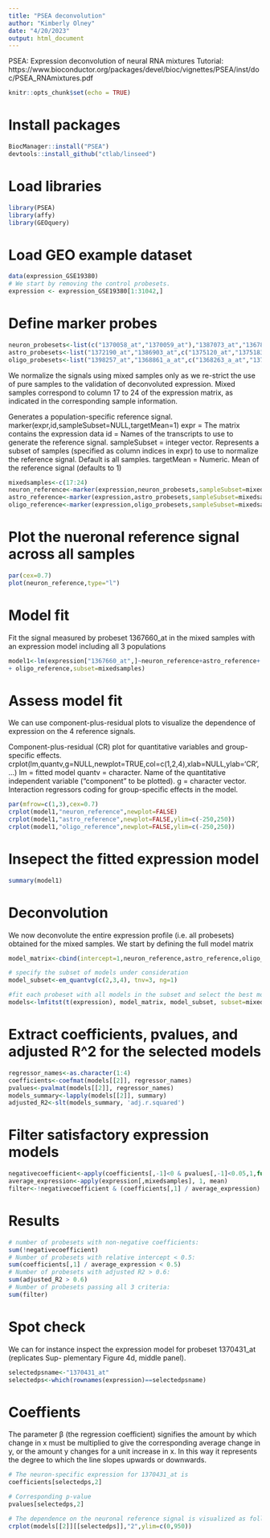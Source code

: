 ```yaml
---
title: "PSEA deconvolution"
author: "Kimberly Olney"
date: "4/20/2023"
output: html_document
---
```

PSEA: Expression deconvolution of neural RNA mixtures
Tutorial: https://www.bioconductor.org/packages/devel/bioc/vignettes/PSEA/inst/doc/PSEA_RNAmixtures.pdf 
```r
knitr::opts_chunk$set(echo = TRUE)
```
# Install packages
```r
BiocManager::install("PSEA")
devtools::install_github("ctlab/linseed")
```
# Load libraries
```r
library(PSEA)
library(affy)
library(GEOquery)
```
# Load GEO example dataset
```r
data(expression_GSE19380)
# We start by removing the control probesets.
expression <- expression_GSE19380[1:31042,]
```
# Define marker probes
```r
neuron_probesets<-list(c("1370058_at","1370059_at"),"1387073_at","1367845_at")
astro_probesets<-list("1372190_at","1386903_at",c("1375120_at","1375183_at", "1385923_at"))
oligo_probesets<-list("1398257_at","1368861_a_at",c("1368263_a_at","1370434_a_at", "1370500_a_at"))
```
We normalize the signals using mixed samples only as we re-strict the use of pure samples to the validation of deconvoluted expression. Mixed samples correspond to column 17 to 24 of the expression matrix, as indicated in the corresponding sample information. 

Generates a population-specific reference signal.
marker(expr,id,sampleSubset=NULL,targetMean=1)
expr = The matrix contains the expression data
id = Names of the transcripts to use to generate the reference signal.
sampleSubset = integer vector. Represents a subset of samples (specified as column indices in expr) to use to normalize the reference signal. Default is all samples. 
targetMean = Numeric. Mean of the reference signal (defaults to 1)
```r
mixedsamples<-c(17:24)
neuron_reference<-marker(expression,neuron_probesets,sampleSubset=mixedsamples,targetMean = 100)
astro_reference<-marker(expression,astro_probesets,sampleSubset=mixedsamples,targetMean = 100)
oligo_reference<-marker(expression,oligo_probesets,sampleSubset=mixedsamples,targetMean = 100)
```
# Plot the nueronal reference signal across all samples 
```r
par(cex=0.7)
plot(neuron_reference,type="l")
```
# Model fit
Fit the signal measured by probeset 1367660_at in the mixed samples with an expression model including all 3 populations 
```r
model1<-lm(expression["1367660_at",]~neuron_reference+astro_reference+
+ oligo_reference,subset=mixedsamples)
```
# Assess model fit
We can use component-plus-residual plots to visualize the dependence of expression on the 4 reference signals.

Component-plus-residual (CR) plot for quantitative variables and group-specific effects.
crplot(lm,quantv,g=NULL,newplot=TRUE,col=c(1,2,4),xlab=NULL,ylab='CR',...)
lm = fitted model
quantv	= character. Name of the quantitative independent variable ("component" to be plotted).
g = 	character vector. Interaction regressors coding for group-specific effects in the model.
```r
par(mfrow=c(1,3),cex=0.7)
crplot(model1,"neuron_reference",newplot=FALSE)
crplot(model1,"astro_reference",newplot=FALSE,ylim=c(-250,250))
crplot(model1,"oligo_reference",newplot=FALSE,ylim=c(-250,250))
```
# Insepect the fitted expression model
```r
summary(model1)
```
# Deconvolution
We now deconvolute the entire expression profile (i.e. all probesets) obtained for the mixed samples. We start by defining the full model matrix
```r
model_matrix<-cbind(intercept=1,neuron_reference,astro_reference,oligo_reference)

# specify the subset of models under consideration
model_subset<-em_quantvg(c(2,3,4), tnv=3, ng=1)

#fit each probeset with all models in the subset and select the best model.
models<-lmfitst(t(expression), model_matrix, model_subset, subset=mixedsamples)
```
# Extract coefficients, pvalues, and adjusted R^2 for the selected models 
```r
regressor_names<-as.character(1:4)
coefficients<-coefmat(models[[2]], regressor_names)
pvalues<-pvalmat(models[[2]], regressor_names)
models_summary<-lapply(models[[2]], summary)
adjusted_R2<-slt(models_summary, 'adj.r.squared')
```
# Filter satisfactory expression models
```r
negativecoefficient<-apply(coefficients[,-1]<0 & pvalues[,-1]<0.05,1,function(x){any(x, na.rm = T)})
average_expression<-apply(expression[,mixedsamples], 1, mean)
filter<-!negativecoefficient & (coefficients[,1] / average_expression) < 0.5 & adjusted_R2 > 0.6
```
# Results
```r
# number of probesets with non-negative coefficients:
sum(!negativecoefficient)
# Number of probesets with relative intercept < 0.5:
sum(coefficients[,1] / average_expression < 0.5)
# Number of probesets with adjusted R2 > 0.6:
sum(adjusted_R2 > 0.6)
# Number of probesets passing all 3 criteria:
sum(filter)
```
# Spot check
We can for instance inspect the expression model for probeset 1370431_at (replicates Sup- plementary Figure 4d, middle panel).
```r
selectedpsname<-"1370431_at"
selectedps<-which(rownames(expression)==selectedpsname)

```
# Coeffients
The parameter β (the regression coefficient) signifies the amount by which change in x must be multiplied to give the corresponding average change in y, or the amount y changes for a unit increase in x. In this way it represents the degree to which the line slopes upwards or downwards.
```r
# The neuron-specific expression for 1370431_at is
coefficients[selectedps,2]

# Corresponding p-value
pvalues[selectedps,2]

# The dependence on the neuronal reference signal is visualized as follows.
crplot(models[[2]][[selectedps]],"2",ylim=c(0,950))
```


